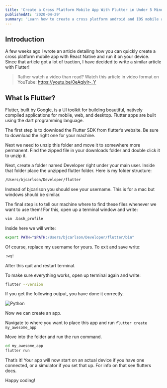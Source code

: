 ```yaml
---
title: 'Create a Cross Platform Mobile App With Flutter in Under 5 Minutes!'
publishedAt: '2020-04-29'
summary: 'Learn how to create a cross platform android and IOS mobile app using dart and Flutter.'
---
```


## Introduction

A few weeks ago I wrote an article detailing how you can quickly create a cross platform mobile app with React Native and run it on your device. Since that article got a lot of traction, I have decided to write a similar article with Flutter!

> Rather watch a video than read? Watch this article in video format on YouTube: https://youtu.be/0eAqiyIr-_Y

## What Is Flutter?

Flutter, built by Google, is a UI toolkit for building beautiful, natively compiled applications for mobile, web, and desktop. Flutter apps are built using the dart programming language.

The first step is to download the Flutter SDK from flutter’s website. Be sure to download the right one for your machine.

Next we need to unzip this folder and move it to somewhere more permanent. Find the zipped file in your downloads folder and double click it to unzip it.

Next, create a folder named Developer right under your main user. Inside that folder place the unzipped flutter folder. Here is my folder structure:

```bash
/Users/bjcarlson/Developer/flutter
```

Instead of bjcarlson you should see your username. This is for a mac but windows should be similar.

The final step is to tell our machine where to find these files whenever we want to use them! For this, open up a terminal window and write:

```bash
vim .bash_profile
```

Inside here we will write:

```bash
export PATH="$PATH:/Users/bjcarlson/Developer/flutter/bin"
```

Of course, replace my username for yours. To exit and save write:

```bash
:wq!
```

After this quit and restart terminal.

To make sure everything works, open up terminal again and write:

```bash
flutter --version
```

If you get the following output, you have done it correctly.

![Python](/images/create-a-flutter-app-fast/1.png)

Now we can create an app.

Navigate to where you want to place this app and run ```flutter create my_awesome_app```

Move into the folder and run the run command.

```bash
cd my_awesome_app
flutter run
```

That’s it! Your app will now start on an actual device if you have one connected, or a simulator if you set that up. For info on that see flutters docs.

Happy coding!